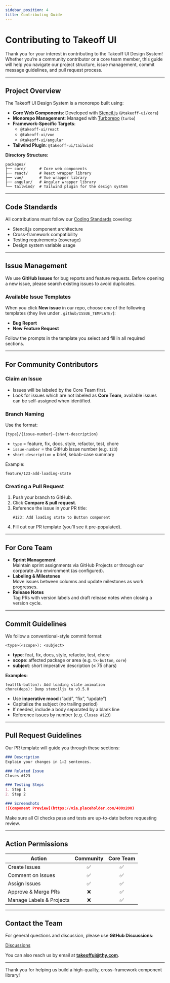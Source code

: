 ```yaml
---
sidebar_position: 4
title: Contributing Guide
---
```


# Contributing to Takeoff UI

Thank you for your interest in contributing to the Takeoff UI Design System! Whether you’re a community contributor or a core team member, this guide will help you navigate our project structure, issue management, commit message guidelines, and pull request process.

---

## Project Overview

The Takeoff UI Design System is a monorepo built using:

- **Core Web Components**: Developed with [Stencil.js](https://stenciljs.com/) (`@takeoff-ui/core`)
- **Monorepo Management**: Managed with [Turborepo](https://turbo.build/) (`turbo`)
- **Framework-Specific Targets**:
  - `@takeoff-ui/react`
  - `@takeoff-ui/vue`
  - `@takeoff-ui/angular`
- **Tailwind Plugin**: `@takeoff-ui/tailwind`

**Directory Structure:**
```plaintext
packages/
├── core/      # Core web components
├── react/     # React wrapper library
├── vue/       # Vue wrapper library
├── angular/   # Angular wrapper library
└── tailwind/  # Tailwind plugin for the design system
```
---

## Code Standards

All contributions must follow our [Coding Standards](/docs/Coding-Standards) covering:

- Stencil.js component architecture
- Cross-framework compatibility
- Testing requirements (coverage)
- Design system variable usage

---

## Issue Management

We use **GitHub Issues** for bug reports and feature requests. Before opening a new issue, please search existing issues to avoid duplicates.

### Available Issue Templates

When you click **New issue** in our repo, choose one of the following templates (they live under `.github/ISSUE_TEMPLATE/`):

- **Bug Report**
- **New Feature Request**

Follow the prompts in the template you select and fill in all required sections.

---

## For Community Contributors

### Claim an Issue

- Issues will be labeled by the Core Team first.
- Look for issues which are not labeled as **Core Team**, available issues can be self-assigned when identified.

### Branch Naming

Use the format:
```plaintext
{type}/{issue-number}-{short-description}
```
- `type` = feature, fix, docs, style, refactor, test, chore  
- `issue-number` = the GitHub issue number (e.g. `123`)  
- `short-description` = brief, kebab-case summary  

Example:  
```plaintext
feature/123-add-loading-state
```

### Creating a Pull Request

1. Push your branch to GitHub.
2. Click **Compare & pull request**.
3. Reference the issue in your PR title:  
   ```plaintext
   #123: Add loading state to Button component
   ```
4. Fill out our PR template (you’ll see it pre-populated).

---

## For Core Team

- **Sprint Management**  
    Maintain sprint assignments via GitHub Projects or through our corporate Jira environment (as configured).
- **Labeling & Milestones**  
  Move issues between columns and update milestones as work progresses.
- **Release Notes**  
  Tag PRs with version labels and draft release notes when closing a version cycle.

---

## Commit Guidelines

We follow a conventional-style commit format:

```plaintext
<type>(<scope>): <subject>
```

- **type**: feat, fix, docs, style, refactor, test, chore  
- **scope**: affected package or area (e.g. `tk-button`, `core`)  
- **subject**: short imperative description (≤ 75 chars)  

**Examples:**
```plaintext
feat(tk-button): Add loading state animation
chore(deps): Bump stenciljs to v3.5.0
```

- Use **imperative mood** (“add”, “fix”, “update”)
- Capitalize the subject (no trailing period)
- If needed, include a body separated by a blank line
- Reference issues by number (e.g. `Closes #123`)

---

## Pull Request Guidelines

Our PR template will guide you through these sections:

```markdown
### Description
Explain your changes in 1–2 sentences.

### Related Issue
Closes #123

### Testing Steps
1. Step 1
2. Step 2

### Screenshots
![Component Preview](https://via.placeholder.com/400x200)
```

Make sure all CI checks pass and tests are up-to-date before requesting review.

---

## Action Permissions

| Action                    | Community | Core Team |
|---------------------------|:---------:|:---------:|
| Create Issues             | ✅        | ✅        |
| Comment on Issues         | ✅        | ✅        |
| Assign Issues             | ✅        | ✅        |
| Approve & Merge PRs       | ❌        | ✅        |
| Manage Labels & Projects  | ❌        | ✅        |

---

## Contact the Team

For general questions and discussion, please use **GitHub Discussions**:

[Discussions](https://github.com/turkishtechnology/takeoff-ui/discussions)

You can also reach us by email at **takeoffui@thy.com**.

---

Thank you for helping us build a high-quality, cross-framework component library!